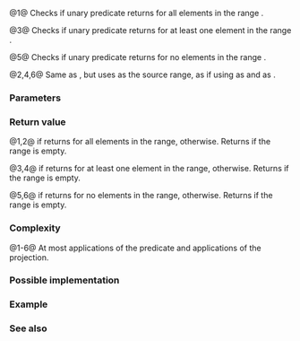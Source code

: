 {{cpp/experimental/ranges/title|all_of|any_of|none_of}}
{{cpp/experimental/ranges/algorithm/navbar}}
{{dcl begin}}
{{dcl header|experimental/ranges/algorithm}}
{{dcl|since=ranges_ts|num=1|1=
template&lt; InputIterator I, Sentinel&lt;I&gt; S, class Proj = ranges::identity,
          IndirectUnaryPredicate&lt;projected&lt;I, Proj&gt;&gt; Pred &gt;
bool all_of( I first, S last, Pred pred, Proj proj = Proj{} );}}
{{dcl|since=ranges_ts|num=2|1=
template&lt; InputRange R, class Proj = ranges::identity,
          IndirectUnaryPredicate&lt;projected&lt;ranges::iterator_t&lt;R&gt;, Proj&gt;&gt; Pred &gt;
bool all_of( R&amp;&amp; r, Pred pred, Proj proj = Proj{} );}}
{{dcl|since=ranges_ts|num=3|1=
template&lt; InputIterator I, Sentinel&lt;I&gt; S, class Proj = ranges::identity,
          IndirectUnaryPredicate&lt;projected&lt;I, Proj&gt;&gt; Pred &gt;
bool any_of( I first, S last, Pred pred, Proj proj = Proj{} );}}
{{dcl|since=ranges_ts|num=4|1=
template&lt; InputRange R, class Proj = ranges::identity,
          IndirectUnaryPredicate&lt;projected&lt;ranges::iterator_t&lt;R&gt;, Proj&gt;&gt; Pred &gt;
bool any_of( R&amp;&amp; r, Pred pred, Proj proj = Proj{} );}}
{{dcl|since=ranges_ts|num=5|1=
template&lt; InputIterator I, Sentinel&lt;I&gt; S, class Proj = identity,
          IndirectUnaryPredicate&lt;projected&lt;I, Proj&gt;&gt; Pred &gt;
bool none_of( I first, S last, Pred pred, Proj proj = Proj{} );}}
{{dcl|since=ranges_ts|num=6|1=
template&lt; InputRange R, class Proj = ranges::identity,
          IndirectUnaryPredicate&lt;projected&lt;ranges::iterator_t&lt;R&gt;, Proj&gt;&gt; Pred &gt;
bool none_of( R&amp;&amp; r, Pred pred, Proj proj = Proj{} );}}
{{dcl end}}
@1@ Checks if unary predicate {{c|pred}} returns {{c|true}} for all elements in the range {{range|first|last}}.

@3@ Checks if unary predicate {{c|pred}} returns {{c|true}} for at least one element in the range {{range|first|last}}.

@5@ Checks if unary predicate {{c|pred}} returns {{c|true}} for no elements in the range {{range|first|last}}.

@2,4,6@ Same as {{v|1,3,5}}, but uses {{c|r}} as the source range, as if using {{c|ranges::begin(r)}} as {{c|first}} and {{c|ranges::end(r)}} as {{c|last}}.

{{cpp/experimental/ranges/algorithm/tparams}}

===Parameters===
{{par begin}}
{{par|first, last|the range of the elements to examine}}
{{par|r|the range of the elements to examine}}
{{par|pred|predicate to apply to the projected elements}}
{{par|proj|projection to apply to the elements}}
{{par end}}

===Return value===
@1,2@ {{c|true}} if {{c|pred}} returns {{c|true}} for all elements in the range, {{c|false}} otherwise. Returns {{c|true}} if the range is empty.

@3,4@ {{c|true}} if {{c|pred}} returns {{c|true}} for at least one element in the range, {{c|false}} otherwise. Returns {{c|false}} if the range is empty.

@5,6@ {{c|true}} if {{c|pred}} returns {{c|true}} for no elements in the range, {{c|false}} otherwise. Returns {{c|true}} if the range is empty.

===Complexity===
@1-6@ At most {{c|last - first}} applications of the predicate and {{c|last - first}} applications of the projection.

===Possible implementation===
{{eq fun|1=
template&lt;InputIterator I, Sentinel&lt;I&gt; S, class Proj = ranges::identity,
         IndirectUnaryPredicate&lt;projected&lt;I, Proj&gt;&gt; Pred&gt;
bool all_of(I first, S last, Pred pred, Proj proj = Proj{})
{
    return ranges::find_if_not(first, last, std::ref(pred), std::ref(proj)) == last;
}

template&lt;InputRange R, class Proj = ranges::identity,
         IndirectUnaryPredicate&lt;projected&lt;ranges::iterator_t&lt;R&gt;, Proj&gt;&gt; Pred&gt;
bool all_of(R&amp;&amp; r, Pred pred, Proj proj = Proj{})
{
    return ranges::all_of(ranges::begin(r), ranges::end(r),
                          std::ref(pred), std::ref(proj));
}
|2=
template&lt;InputIterator I, Sentinel&lt;I&gt; S, class Proj = ranges::identity,
         IndirectUnaryPredicate&lt;projected&lt;I, Proj&gt;&gt; Pred&gt;
bool any_of(I first, S last, Pred pred, Proj proj = Proj{})
{
    return ranges::find_if(first, last, std::ref(pred), std::ref(proj)) != last;
}

template&lt;InputRange R, class Proj = ranges::identity,
         IndirectUnaryPredicate&lt;projected&lt;ranges::iterator_t&lt;R&gt;, Proj&gt;&gt; Pred&gt;
bool any_of(R&amp;&amp; r, Pred pred, Proj proj = Proj{})
{
    return ranges::any_of(ranges::begin(r), ranges::end(r),
                          std::ref(pred), std::ref(proj));
}
|3=
template&lt;InputIterator I, Sentinel&lt;I&gt; S, class Proj = identity,
         IndirectUnaryPredicate&lt;projected&lt;I, Proj&gt;&gt; Pred&gt;
bool none_of(I first, S last, Pred pred, Proj proj = Proj{})
{
    return ranges::find_if(first, last, std::ref(pred), std::ref(proj)) == last;
}

template&lt;InputRange R, class Proj = ranges::identity,
         IndirectUnaryPredicate&lt;projected&lt;ranges::iterator_t&lt;R&gt;, Proj&gt;&gt; Pred&gt;
bool none_of(R&amp;&amp; r, Pred pred, Proj proj = Proj{})
{
    return ranges::none_of(ranges::begin(r), ranges::end(r),
                           std::ref(pred), std::ref(proj));
}
}}

===Example===
{{example
|code=
#include &lt;experimental/ranges/algorithm&gt;
#include &lt;experimental/ranges/iterator&gt;
#include &lt;functional&gt;
#include &lt;iostream&gt;
#include &lt;iterator&gt;
#include &lt;numeric&gt;
#include &lt;vector&gt;

namespace ranges = std::experimental::ranges;
 
int main()
{
    std::vector&lt;int&gt; v(10, 2);
    std::partial_sum(v.cbegin(), v.cend(), v.begin());
    std::cout &lt;&lt; "Among the numbers: ";
    ranges::copy(v, ranges::ostream_iterator&lt;int&gt;(std::cout, " "));
    std::cout &lt;&lt; '\n';
 
    if (ranges::all_of(v.cbegin(), v.cend(), [](int i) { return i % 2 == 0; }))
        std::cout &lt;&lt; "All numbers are even\n";
    if (ranges::none_of(v, std::bind(std::modulus&lt;int&gt;(), std::placeholders::_1, 2)))
        std::cout &lt;&lt; "None of them are odd\n";

    struct DivisibleBy
    {
        const int d;
        DivisibleBy(int n) : d(n) {}
        bool operator()(int n) const { return n % d == 0; }
    };
 
    if (ranges::any_of(v, DivisibleBy(7)))
        std::cout &lt;&lt; "At least one number is divisible by 7\n";
}
|output=Among the numbers: 2 4 6 8 10 12 14 16 18 20 
All numbers are even
None of them are odd
At least one number is divisible by 7
}}

===See also===
{{dsc begin}}
{{dsc inc|cpp/algorithm/dsc all_any_none_of}}
{{dsc end}}

{{langlinks|zh}}